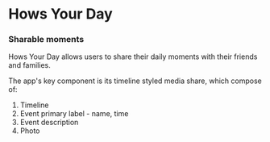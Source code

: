 <Meta title="Introduction" />

# Hows Your Day

### Sharable moments

Hows Your Day allows users to share their daily moments with their friends and families.

The app's key component is its timeline styled media share, which compose of:

1. Timeline
2. Event primary label - name, time
3. Event description
4. Photo
